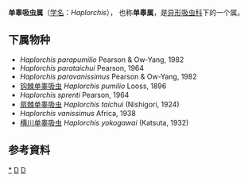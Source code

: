 {{Automatic Taxobox
| taxon = Haplorchis
| authority = Looss, 1899
| image = Haplorchis taichui (10.3897-zse.90.7306) Figure 4.jpg
| image_caption = 扇棘单睾吸虫 ''Haplorchis taichui''
}}

'''单睾吸虫属'''（[[学名|学名]]：''Haplorchis''）， 也称'''单睾属'''，是[[异形吸虫科|异形吸虫科]]下的一个属。

==下属物种==
* ''Haplorchis parapumilio'' Pearson & Ow-Yang, 1982
* ''Haplorchis parataichui'' Pearson, 1964
* ''Haplorchis paravanissimus'' Pearson & Ow-Yang, 1982
* [[钩棘单睾吸虫|钩棘单睾吸虫]] ''Haplorchis pumilio'' Looss, 1896
* ''Haplorchis sprenti'' Pearson, 1964
* [[扇棘单睾吸虫|扇棘单睾吸虫]] ''Haplorchis taichui'' (Nishigori, 1924)
* ''Haplorchis vanissimus'' Africa, 1938
* [[横川单睾吸虫|横川单睾吸虫]] ''Haplorchis yokogawai'' (Katsuta, 1932)

==参考資料==
{{reflist}}

{{taxonbar}}
[[Category:_单睾吸虫属|*]]
[[Category:_异形吸虫科|D]]
[[Category:_1899年描述的分类群|D]]